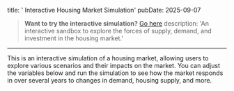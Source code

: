 title: ' Interactive Housing Market Simulation'
pubDate: 2025-09-07

> **Want to try the interactive simulation?** [Go here](#simulation)
description: 'An interactive sandbox to explore the forces of supply, demand, and investment in the housing market.'
---



This is an interactive simulation of a housing market, allowing users to explore various scenarios and their impacts on the market. You can adjust the variables below and run the simulation to see how the market responds in over several years to changes in demand, housing supply, and more.


<SimulationInstructions client:load />

<HousingSimulation client:load />

